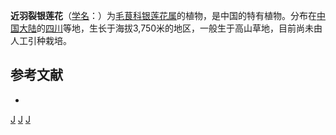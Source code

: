 {{Speciesbox 
| taxon = Anemone subpinnata
| authority = [[王文采|W. T. Wang]]
}}
'''近羽裂银莲花'''（[[学名|学名]]：{{lang|la|''Anemone subpinnata''}}）为[[毛茛科|毛茛科]][[银莲花属|银莲花属]]的植物，是中国的特有植物。分布在[[中国大陆|中国大陆]]的[[四川|四川]]等地，生长于海拔3,750米的地区，一般生于高山草地，目前尚未由人工引种栽培。

== 参考文献 ==
<div class="references-small">
* {{cite web| url =http://www.bioinfo.cn/db05/KmzwSpecies.php?action=view&id=18050| title =近羽裂银莲花| work =《中国高等植物数据库全库》| publisher =中国科学院微生物研究所| author =昆明植物研究所| accessdate =2009-02-25| deadurl =yes| archiveurl =https://web.archive.org/web/20160305035952/http://www.bioinfo.cn/db05/KmzwSpecies.php?action=view&id=18050| archivedate =2016-03-05}}
</div>
{{Taxonbar}}

[[Category:银莲花属|J]]
[[Category:中國特有植物|J]]
[[Category:四川植物|J]]